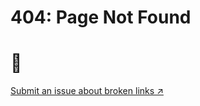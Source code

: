 <div className="text-center py-20">

# 404: Page Not Found

# 🤷

[Submit an issue about broken links ↗](https://github.com/noreplylibrechatai/librechat.ai/issues/new?title=Found%20broken%20%60%2Fdocs%60%20link.%20Please%20fix!&labels=bug)

</div>
